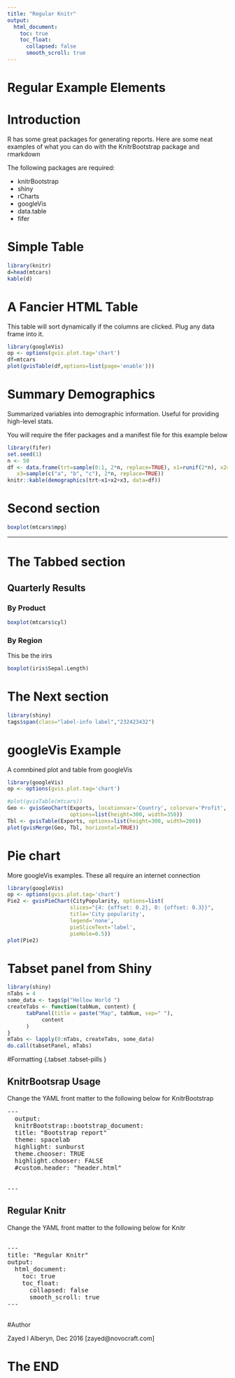 ```yaml
---
title: "Regular Knitr"
output:
  html_document:
    toc: true
    toc_float:
      collapsed: false
      smooth_scroll: true
---
```


Regular Example Elements
===============



# Introduction

<div class='jumbotron'>
R has some great packages for generating reports. Here are some neat examples of what you can do with the KnitrBootstrap package and rmarkdown
</div>

The following packages are required:

* knitrBootstrap
* shiny
* rCharts
* googleVis
* data.table
* fifer


# Simple Table 

```r
library(knitr)
d=head(mtcars)
kable(d)
```
 
 
# A Fancier HTML Table

This table will sort dynamically if the columns are clicked. Plug any data frame into it.

```r
library(googleVis)
op <- options(gvis.plot.tag='chart')
df=mtcars
plot(gvisTable(df,options=list(page='enable')))

```
 


# Summary Demographics

Summarized variables into demographic information. Useful for providing high-level stats.

You will require the fifer packages and a  manifest file for this example below

```r
library(fifer)
set.seed(1)
n <- 50
df <- data.frame(trt=sample(0:1, 2*n, replace=TRUE), x1=runif(2*n), x2=rnorm(2*n),
   x3=sample(c("a", "b", "c"), 2*n, replace=TRUE))
knitr::kable(demographics(trt~x1+x2+x3, data=df))
```

# Second section

```r
boxplot(mtcars$mpg)
```

***************

# The Tabbed section 

## Quarterly Results {.tabset .tabset-pills }

### By Product

```r
boxplot(mtcars$cyl)
```

### By Region

This be the irirs 

```r
boxplot(iris$Sepal.Length)
```


# The Next section

```r
library(shiny)
tags$span(class="label-info label","232423432")

```
 
# googleVis Example

A comnbined plot and table from googleVis


```r
library(googleVis)
op <- options(gvis.plot.tag='chart')

#plot(gvisTable(mtcars))
Geo <- gvisGeoChart(Exports, locationvar='Country', colorvar='Profit', 
                    options=list(height=300, width=350)) 
Tbl <- gvisTable(Exports, options=list(height=300, width=200))
plot(gvisMerge(Geo, Tbl, horizontal=TRUE))
```
 

# Pie chart

More googleVis examples. These all require  an internet connection

```r
library(googleVis)
op <- options(gvis.plot.tag='chart')
Pie2 <- gvisPieChart(CityPopularity, options=list(
                    slices="{4: {offset: 0.2}, 0: {offset: 0.3}}",
                    title='City popularity',
                    legend='none',
                    pieSliceText='label',
                    pieHole=0.5))
plot(Pie2)
```
 
# Tabset panel from Shiny

```r
library(shiny)
nTabs = 4
some_data <- tags$p("Hellow World ")
createTabs <- function(tabNum, content) {
      tabPanel(title = paste("Map", tabNum, sep=" "), 
           content
      )
}
mTabs <- lapply(0:nTabs, createTabs, some_data)
do.call(tabsetPanel, mTabs)
```


#Formatting {.tabset .tabset-pills }

## KnitrBootsrap Usage
 
Change the YAML front matter to the following below for KnitrBootstrap
<pre>
---
  output:
  knitrBootstrap::bootstrap_document:
  title: "Bootstrap report"
  theme: spacelab
  highlight: sunburst
  theme.chooser: TRUE
  highlight.chooser: FALSE
  #custom.header: "header.html"
  
  
---
</pre>

## Regular Knitr

Change the YAML front matter to the following below for Knitr
<pre>

---
title: "Regular Knitr"
output:
  html_document:
    toc: true
    toc_float:
      collapsed: false
      smooth_scroll: true
---

</pre>



#Author

Zayed I Alberyn, Dec 2016  [zayed@novocraft.com]





# The END 

